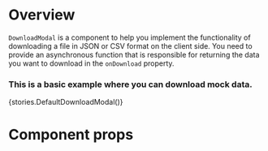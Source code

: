
<Meta title="Modules/Listview/Components/DownloadModal" component={DownloadModal} />

# Overview

`DownloadModal` is a component to help you implement the functionality of downloading a file in JSON or CSV format on the client side. You need to provide an asynchronous function that is responsible for returning the data you want to download in the `onDownload` property.

### This is a basic example where you can download mock data.

<Preview>
    <Story name="DownloadModal">{stories.DefaultDownloadModal()}</Story>
</Preview>

# Component props

<Props of={DownloadModal} />
